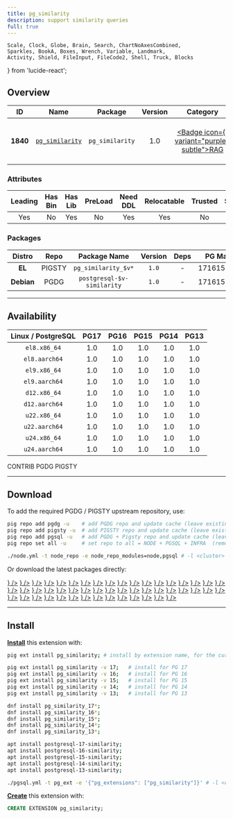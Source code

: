 ```yaml
---
title: pg_similarity
description: support similarity queries
full: true
---
```


    Scale, Clock, Globe, Brain, Search, ChartNoAxesCombined,
    Sparkles, BookA, Boxes, Wrench, Variable, Landmark,
    Activity, Shield, FileInput, FileCode2, Shell, Truck, Blocks
} from 'lucide-react';

## Overview

| <TooltipIconButton tooltip="Extension unique identifier" side="top">ID</TooltipIconButton> | <TooltipIconButton tooltip="Extension name" side="top">Name</TooltipIconButton> | <TooltipIconButton tooltip="Package name for installation" side="top">Package</TooltipIconButton> | <TooltipIconButton tooltip="Latest available extension version" side="top">Version</TooltipIconButton> | <TooltipIconButton tooltip="Extension category" side="top">Category</TooltipIconButton> | <TooltipIconButton tooltip="Open source license" side="top">License</TooltipIconButton> | <TooltipIconButton tooltip="Programming language" side="top">Lang</TooltipIconButton> |
|:--------:|:--------:|:----------:|:--------------:|:---------------------------------------:|:------------------------------------------------------:|:----:|
| **1840** | [`pg_similarity`](https://github.com/eulerto/pg_similarity) | `pg_similarity` | 1.0 | <a href="/ext/rag" className="no-underline"><Badge icon={<Brain />} variant="purple-subtle">RAG</Badge></a> | <a href="/ext/list/license#bsd-3-clause" className="no-underline"><Badge icon={<Scale />} variant="blue-subtle">BSD 3-Clause</Badge></a> | <a href="/ext/list/lang#c"><Badge icon={<FileCode2 />} variant="blue-subtle">C</Badge></a> |

### Attributes

| <TooltipIconButton tooltip="The Primary Leading extension in the Package" side="top">Leading</TooltipIconButton> | <TooltipIconButton tooltip="Contains binary utils" side="top">Has Bin</TooltipIconButton> | <TooltipIconButton tooltip="Contains .so shared library files" side="top">Has Lib</TooltipIconButton> | <TooltipIconButton tooltip="Requires preloading via shared_preload_libraries" side="top">PreLoad</TooltipIconButton> | <TooltipIconButton tooltip="Requires CREATE EXTENSION DDL command" side="top">Need DDL</TooltipIconButton> | <TooltipIconButton tooltip="Can be installed in any schema" side="top">Relocatable</TooltipIconButton> | <TooltipIconButton tooltip="Can be created by non-superuser" side="top">Trusted</TooltipIconButton> | <TooltipIconButton tooltip="Schemas used by this extension" side="top">Schemas</TooltipIconButton> |
|:-------:|:-------:|:-------:|:-------:|:--------:|:-----------:|:-------:|:-------:|
| Yes | No | Yes | No | Yes | Yes | No | - |

### Packages

| <TooltipIconButton tooltip="Linux distribution family, EL or Debian" side="top">Distro</TooltipIconButton> | <TooltipIconButton tooltip="Package repository" side="top">Repo</TooltipIconButton> | <TooltipIconButton tooltip="The RPM/DEB Package Name Pattern (replace $v with real pg major)" side="top">Package Name</TooltipIconButton> | <TooltipIconButton tooltip="Latest package version" side="top">Version</TooltipIconButton> | <TooltipIconButton tooltip="RPM/DEB Package dependencies" side="top">Deps</TooltipIconButton> | <TooltipIconButton tooltip="Available in these PostgreSQL Major Versions" side="top">PG Major</TooltipIconButton> |
|:----------:|:--------:|:------------------------:|:-----------:|:------------:|:------------------:|
|   **EL**   | <Badge variant="amber-subtle"><span className="font-bold">PIGSTY</span></Badge> | `pg_similarity_$v*` | `1.0` | - | <Badge variant="green-subtle">17</Badge><Badge variant="green-subtle">16</Badge><Badge variant="green-subtle">15</Badge><Badge variant="green-subtle">14</Badge><Badge variant="green-subtle">13</Badge> |
| **Debian** | <Badge variant="blue-subtle"><span className="font-bold">PGDG</span></Badge> | `postgresql-$v-similarity` | `1.0` | - | <Badge variant="green-subtle">17</Badge><Badge variant="green-subtle">16</Badge><Badge variant="green-subtle">15</Badge><Badge variant="green-subtle">14</Badge><Badge variant="green-subtle">13</Badge> |



------

## Availability

| <TooltipIconButton tooltip="Linux Distro Arch / PostgreSQL Major Version" side="top">Linux / PostgreSQL </TooltipIconButton> | **PG17** | **PG16** | **PG15** | **PG14** | **PG13** |
|:-----:|:-----:|:-----:|:-----:|:-----:|:-----:|
| `el8.x86_64` | <Badge variant="amber-subtle">1.0</Badge> | <Badge variant="amber-subtle">1.0</Badge> | <Badge variant="amber-subtle">1.0</Badge> | <Badge variant="amber-subtle">1.0</Badge> | <Badge variant="amber-subtle">1.0</Badge> |
| `el8.aarch64` | <Badge variant="amber-subtle">1.0</Badge> | <Badge variant="amber-subtle">1.0</Badge> | <Badge variant="amber-subtle">1.0</Badge> | <Badge variant="amber-subtle">1.0</Badge> | <Badge variant="amber-subtle">1.0</Badge> |
| `el9.x86_64` | <Badge variant="amber-subtle">1.0</Badge> | <Badge variant="amber-subtle">1.0</Badge> | <Badge variant="amber-subtle">1.0</Badge> | <Badge variant="amber-subtle">1.0</Badge> | <Badge variant="amber-subtle">1.0</Badge> |
| `el9.aarch64` | <Badge variant="amber-subtle">1.0</Badge> | <Badge variant="amber-subtle">1.0</Badge> | <Badge variant="amber-subtle">1.0</Badge> | <Badge variant="amber-subtle">1.0</Badge> | <Badge variant="amber-subtle">1.0</Badge> |
| `d12.x86_64` | <Badge variant="blue-subtle">1.0</Badge> | <Badge variant="blue-subtle">1.0</Badge> | <Badge variant="blue-subtle">1.0</Badge> | <Badge variant="blue-subtle">1.0</Badge> | <Badge variant="blue-subtle">1.0</Badge> |
| `d12.aarch64` | <Badge variant="blue-subtle">1.0</Badge> | <Badge variant="blue-subtle">1.0</Badge> | <Badge variant="blue-subtle">1.0</Badge> | <Badge variant="blue-subtle">1.0</Badge> | <Badge variant="blue-subtle">1.0</Badge> |
| `u22.x86_64` | <Badge variant="blue-subtle">1.0</Badge> | <Badge variant="blue-subtle">1.0</Badge> | <Badge variant="blue-subtle">1.0</Badge> | <Badge variant="blue-subtle">1.0</Badge> | <Badge variant="blue-subtle">1.0</Badge> |
| `u22.aarch64` | <Badge variant="blue-subtle">1.0</Badge> | <Badge variant="blue-subtle">1.0</Badge> | <Badge variant="blue-subtle">1.0</Badge> | <Badge variant="blue-subtle">1.0</Badge> | <Badge variant="blue-subtle">1.0</Badge> |
| `u24.x86_64` | <Badge variant="blue-subtle">1.0</Badge> | <Badge variant="blue-subtle">1.0</Badge> | <Badge variant="blue-subtle">1.0</Badge> | <Badge variant="blue-subtle">1.0</Badge> | <Badge variant="blue-subtle">1.0</Badge> |
| `u24.aarch64` | <Badge variant="blue-subtle">1.0</Badge> | <Badge variant="blue-subtle">1.0</Badge> | <Badge variant="blue-subtle">1.0</Badge> | <Badge variant="blue-subtle">1.0</Badge> | <Badge variant="blue-subtle">1.0</Badge> |

<Badge variant="green-subtle"><span className="font-black">CONTRIB</span></Badge> <Badge variant="blue-subtle"><span className="font-black">PGDG</span></Badge> <Badge variant="amber-subtle"><span className="font-black">PIGSTY</span></Badge>

------

## Download

To add the required PGDG / PIGSTY upstream repository, use:

```bash tab="pig"
pig repo add pgdg -u    # add PGDG repo and update cache (leave existing repos)
pig repo add pigsty -u  # add PIGSTY repo and update cache (leave existing repos)
pig repo add pgsql -u   # add PGDG + Pigsty repo and update cache (leave existing repos)
pig repo set all -u     # set repo to all = NODE + PGSQL + INFRA  (remove existing repos)
```
```bash tab="pigsty"
./node.yml -t node_repo -e node_repo_modules=node,pgsql # -l <cluster>
```

Or download the latest packages directly:

<Files>
    <Folder name="el8.x86_64">
        <a href="https://repo.pigsty.io/yum/pgsql/el8.x86_64/pg_similarity_17-1.0-2PIGSTY.el8.x86_64.rpm"><File name="pg_similarity_17-1.0-2PIGSTY.el8.x86_64.rpm" icon={<Package className="text-emerald-500" />} /></a>
        <a href="https://repo.pigsty.io/yum/pgsql/el8.x86_64/pg_similarity_16-1.0-2PIGSTY.el8.x86_64.rpm"><File name="pg_similarity_16-1.0-2PIGSTY.el8.x86_64.rpm" icon={<Package className="text-emerald-500" />} /></a>
        <a href="https://repo.pigsty.io/yum/pgsql/el8.x86_64/pg_similarity_15-1.0-2PIGSTY.el8.x86_64.rpm"><File name="pg_similarity_15-1.0-2PIGSTY.el8.x86_64.rpm" icon={<Package className="text-emerald-500" />} /></a>
        <a href="https://repo.pigsty.io/yum/pgsql/el8.x86_64/pg_similarity_14-1.0-2PIGSTY.el8.x86_64.rpm"><File name="pg_similarity_14-1.0-2PIGSTY.el8.x86_64.rpm" icon={<Package className="text-emerald-500" />} /></a>
        <a href="https://repo.pigsty.io/yum/pgsql/el8.x86_64/pg_similarity_13-1.0-2PIGSTY.el8.x86_64.rpm"><File name="pg_similarity_13-1.0-2PIGSTY.el8.x86_64.rpm" icon={<Package className="text-emerald-500" />} /></a>
    </Folder>
    <Folder name="el8.aarch64">
        <a href="https://repo.pigsty.io/yum/pgsql/el8.aarch64/pg_similarity_17-1.0-2PIGSTY.el8.aarch64.rpm"><File name="pg_similarity_17-1.0-2PIGSTY.el8.aarch64.rpm" icon={<Package className="text-orange-500" />} /></a>
        <a href="https://repo.pigsty.io/yum/pgsql/el8.aarch64/pg_similarity_16-1.0-2PIGSTY.el8.aarch64.rpm"><File name="pg_similarity_16-1.0-2PIGSTY.el8.aarch64.rpm" icon={<Package className="text-orange-500" />} /></a>
        <a href="https://repo.pigsty.io/yum/pgsql/el8.aarch64/pg_similarity_15-1.0-2PIGSTY.el8.aarch64.rpm"><File name="pg_similarity_15-1.0-2PIGSTY.el8.aarch64.rpm" icon={<Package className="text-orange-500" />} /></a>
        <a href="https://repo.pigsty.io/yum/pgsql/el8.aarch64/pg_similarity_14-1.0-2PIGSTY.el8.aarch64.rpm"><File name="pg_similarity_14-1.0-2PIGSTY.el8.aarch64.rpm" icon={<Package className="text-orange-500" />} /></a>
        <a href="https://repo.pigsty.io/yum/pgsql/el8.aarch64/pg_similarity_13-1.0-2PIGSTY.el8.aarch64.rpm"><File name="pg_similarity_13-1.0-2PIGSTY.el8.aarch64.rpm" icon={<Package className="text-orange-500" />} /></a>
    </Folder>
    <Folder name="el9.x86_64">
        <a href="https://repo.pigsty.io/yum/pgsql/el9.x86_64/pg_similarity_17-1.0-2PIGSTY.el9.x86_64.rpm"><File name="pg_similarity_17-1.0-2PIGSTY.el9.x86_64.rpm" icon={<Package className="text-emerald-500" />} /></a>
        <a href="https://repo.pigsty.io/yum/pgsql/el9.x86_64/pg_similarity_16-1.0-2PIGSTY.el9.x86_64.rpm"><File name="pg_similarity_16-1.0-2PIGSTY.el9.x86_64.rpm" icon={<Package className="text-emerald-500" />} /></a>
        <a href="https://repo.pigsty.io/yum/pgsql/el9.x86_64/pg_similarity_15-1.0-2PIGSTY.el9.x86_64.rpm"><File name="pg_similarity_15-1.0-2PIGSTY.el9.x86_64.rpm" icon={<Package className="text-emerald-500" />} /></a>
        <a href="https://repo.pigsty.io/yum/pgsql/el9.x86_64/pg_similarity_14-1.0-2PIGSTY.el9.x86_64.rpm"><File name="pg_similarity_14-1.0-2PIGSTY.el9.x86_64.rpm" icon={<Package className="text-emerald-500" />} /></a>
        <a href="https://repo.pigsty.io/yum/pgsql/el9.x86_64/pg_similarity_13-1.0-2PIGSTY.el9.x86_64.rpm"><File name="pg_similarity_13-1.0-2PIGSTY.el9.x86_64.rpm" icon={<Package className="text-emerald-500" />} /></a>
    </Folder>
    <Folder name="el9.aarch64">
        <a href="https://repo.pigsty.io/yum/pgsql/el9.aarch64/pg_similarity_17-1.0-2PIGSTY.el9.aarch64.rpm"><File name="pg_similarity_17-1.0-2PIGSTY.el9.aarch64.rpm" icon={<Package className="text-orange-500" />} /></a>
        <a href="https://repo.pigsty.io/yum/pgsql/el9.aarch64/pg_similarity_16-1.0-2PIGSTY.el9.aarch64.rpm"><File name="pg_similarity_16-1.0-2PIGSTY.el9.aarch64.rpm" icon={<Package className="text-orange-500" />} /></a>
        <a href="https://repo.pigsty.io/yum/pgsql/el9.aarch64/pg_similarity_15-1.0-2PIGSTY.el9.aarch64.rpm"><File name="pg_similarity_15-1.0-2PIGSTY.el9.aarch64.rpm" icon={<Package className="text-orange-500" />} /></a>
        <a href="https://repo.pigsty.io/yum/pgsql/el9.aarch64/pg_similarity_14-1.0-2PIGSTY.el9.aarch64.rpm"><File name="pg_similarity_14-1.0-2PIGSTY.el9.aarch64.rpm" icon={<Package className="text-orange-500" />} /></a>
        <a href="https://repo.pigsty.io/yum/pgsql/el9.aarch64/pg_similarity_13-1.0-2PIGSTY.el9.aarch64.rpm"><File name="pg_similarity_13-1.0-2PIGSTY.el9.aarch64.rpm" icon={<Package className="text-orange-500" />} /></a>
    </Folder>
    <Folder name="d12.x86_64">
        <a href="https://apt.postgresql.org/pub/repos/apt/pool/main/p/pg-similarity/postgresql-17-similarity_1.0-8.pgdg120+1_arm64.deb"><File name="postgresql-17-similarity_1.0-8.pgdg120+1_arm64.deb" icon={<Box className="text-emerald-500" />} /></a>
        <a href="https://apt.postgresql.org/pub/repos/apt/pool/main/p/pg-similarity/postgresql-16-similarity_1.0-8.pgdg120+1_arm64.deb"><File name="postgresql-16-similarity_1.0-8.pgdg120+1_arm64.deb" icon={<Box className="text-emerald-500" />} /></a>
        <a href="https://apt.postgresql.org/pub/repos/apt/pool/main/p/pg-similarity/postgresql-15-similarity_1.0-8.pgdg120+1_arm64.deb"><File name="postgresql-15-similarity_1.0-8.pgdg120+1_arm64.deb" icon={<Box className="text-emerald-500" />} /></a>
        <a href="https://apt.postgresql.org/pub/repos/apt/pool/main/p/pg-similarity/postgresql-14-similarity_1.0-8.pgdg120+1_arm64.deb"><File name="postgresql-14-similarity_1.0-8.pgdg120+1_arm64.deb" icon={<Box className="text-emerald-500" />} /></a>
        <a href="https://apt.postgresql.org/pub/repos/apt/pool/main/p/pg-similarity/postgresql-13-similarity_1.0-8.pgdg120+1_arm64.deb"><File name="postgresql-13-similarity_1.0-8.pgdg120+1_arm64.deb" icon={<Box className="text-emerald-500" />} /></a>
    </Folder>
    <Folder name="d12.aarch64">
        <a href="https://apt.postgresql.org/pub/repos/apt/pool/main/p/pg-similarity/postgresql-17-similarity_1.0-8.pgdg120+1_amd64.deb"><File name="postgresql-17-similarity_1.0-8.pgdg120+1_amd64.deb" icon={<Box className="text-orange-500" />} /></a>
        <a href="https://apt.postgresql.org/pub/repos/apt/pool/main/p/pg-similarity/postgresql-16-similarity_1.0-8.pgdg120+1_amd64.deb"><File name="postgresql-16-similarity_1.0-8.pgdg120+1_amd64.deb" icon={<Box className="text-orange-500" />} /></a>
        <a href="https://apt.postgresql.org/pub/repos/apt/pool/main/p/pg-similarity/postgresql-15-similarity_1.0-8.pgdg120+1_amd64.deb"><File name="postgresql-15-similarity_1.0-8.pgdg120+1_amd64.deb" icon={<Box className="text-orange-500" />} /></a>
        <a href="https://apt.postgresql.org/pub/repos/apt/pool/main/p/pg-similarity/postgresql-14-similarity_1.0-8.pgdg120+1_amd64.deb"><File name="postgresql-14-similarity_1.0-8.pgdg120+1_amd64.deb" icon={<Box className="text-orange-500" />} /></a>
        <a href="https://apt.postgresql.org/pub/repos/apt/pool/main/p/pg-similarity/postgresql-13-similarity_1.0-8.pgdg120+1_amd64.deb"><File name="postgresql-13-similarity_1.0-8.pgdg120+1_amd64.deb" icon={<Box className="text-orange-500" />} /></a>
    </Folder>
    <Folder name="u22.x86_64">
        <a href="https://apt.postgresql.org/pub/repos/apt/pool/main/p/pg-similarity/postgresql-17-similarity_1.0-8.pgdg22.04+1_amd64.deb"><File name="postgresql-17-similarity_1.0-8.pgdg22.04+1_amd64.deb" icon={<Box className="text-emerald-500" />} /></a>
        <a href="https://apt.postgresql.org/pub/repos/apt/pool/main/p/pg-similarity/postgresql-16-similarity_1.0-8.pgdg22.04+1_amd64.deb"><File name="postgresql-16-similarity_1.0-8.pgdg22.04+1_amd64.deb" icon={<Box className="text-emerald-500" />} /></a>
        <a href="https://apt.postgresql.org/pub/repos/apt/pool/main/p/pg-similarity/postgresql-15-similarity_1.0-8.pgdg22.04+1_amd64.deb"><File name="postgresql-15-similarity_1.0-8.pgdg22.04+1_amd64.deb" icon={<Box className="text-emerald-500" />} /></a>
        <a href="https://apt.postgresql.org/pub/repos/apt/pool/main/p/pg-similarity/postgresql-14-similarity_1.0-8.pgdg22.04+1_amd64.deb"><File name="postgresql-14-similarity_1.0-8.pgdg22.04+1_amd64.deb" icon={<Box className="text-emerald-500" />} /></a>
        <a href="https://apt.postgresql.org/pub/repos/apt/pool/main/p/pg-similarity/postgresql-13-similarity_1.0-8.pgdg22.04+1_amd64.deb"><File name="postgresql-13-similarity_1.0-8.pgdg22.04+1_amd64.deb" icon={<Box className="text-emerald-500" />} /></a>
    </Folder>
    <Folder name="u22.aarch64">
        <a href="https://apt.postgresql.org/pub/repos/apt/pool/main/p/pg-similarity/postgresql-17-similarity_1.0-8.pgdg22.04+1_arm64.deb"><File name="postgresql-17-similarity_1.0-8.pgdg22.04+1_arm64.deb" icon={<Box className="text-orange-500" />} /></a>
        <a href="https://apt.postgresql.org/pub/repos/apt/pool/main/p/pg-similarity/postgresql-16-similarity_1.0-8.pgdg22.04+1_arm64.deb"><File name="postgresql-16-similarity_1.0-8.pgdg22.04+1_arm64.deb" icon={<Box className="text-orange-500" />} /></a>
        <a href="https://apt.postgresql.org/pub/repos/apt/pool/main/p/pg-similarity/postgresql-15-similarity_1.0-8.pgdg22.04+1_arm64.deb"><File name="postgresql-15-similarity_1.0-8.pgdg22.04+1_arm64.deb" icon={<Box className="text-orange-500" />} /></a>
        <a href="https://apt.postgresql.org/pub/repos/apt/pool/main/p/pg-similarity/postgresql-14-similarity_1.0-8.pgdg22.04+1_arm64.deb"><File name="postgresql-14-similarity_1.0-8.pgdg22.04+1_arm64.deb" icon={<Box className="text-orange-500" />} /></a>
        <a href="https://apt.postgresql.org/pub/repos/apt/pool/main/p/pg-similarity/postgresql-13-similarity_1.0-8.pgdg22.04+1_arm64.deb"><File name="postgresql-13-similarity_1.0-8.pgdg22.04+1_arm64.deb" icon={<Box className="text-orange-500" />} /></a>
    </Folder>
    <Folder name="u24.x86_64">
        <a href="https://apt.postgresql.org/pub/repos/apt/pool/main/p/pg-similarity/postgresql-17-similarity_1.0-8.pgdg24.04+1_amd64.deb"><File name="postgresql-17-similarity_1.0-8.pgdg24.04+1_amd64.deb" icon={<Box className="text-emerald-500" />} /></a>
        <a href="https://apt.postgresql.org/pub/repos/apt/pool/main/p/pg-similarity/postgresql-16-similarity_1.0-8.pgdg24.04+1_amd64.deb"><File name="postgresql-16-similarity_1.0-8.pgdg24.04+1_amd64.deb" icon={<Box className="text-emerald-500" />} /></a>
        <a href="https://apt.postgresql.org/pub/repos/apt/pool/main/p/pg-similarity/postgresql-15-similarity_1.0-8.pgdg24.04+1_amd64.deb"><File name="postgresql-15-similarity_1.0-8.pgdg24.04+1_amd64.deb" icon={<Box className="text-emerald-500" />} /></a>
        <a href="https://apt.postgresql.org/pub/repos/apt/pool/main/p/pg-similarity/postgresql-14-similarity_1.0-8.pgdg24.04+1_amd64.deb"><File name="postgresql-14-similarity_1.0-8.pgdg24.04+1_amd64.deb" icon={<Box className="text-emerald-500" />} /></a>
        <a href="https://apt.postgresql.org/pub/repos/apt/pool/main/p/pg-similarity/postgresql-13-similarity_1.0-8.pgdg24.04+1_amd64.deb"><File name="postgresql-13-similarity_1.0-8.pgdg24.04+1_amd64.deb" icon={<Box className="text-emerald-500" />} /></a>
    </Folder>
    <Folder name="u24.aarch64">
        <a href="https://apt.postgresql.org/pub/repos/apt/pool/main/p/pg-similarity/postgresql-17-similarity_1.0-8.pgdg24.04+1_arm64.deb"><File name="postgresql-17-similarity_1.0-8.pgdg24.04+1_arm64.deb" icon={<Box className="text-orange-500" />} /></a>
        <a href="https://apt.postgresql.org/pub/repos/apt/pool/main/p/pg-similarity/postgresql-16-similarity_1.0-8.pgdg24.04+1_arm64.deb"><File name="postgresql-16-similarity_1.0-8.pgdg24.04+1_arm64.deb" icon={<Box className="text-orange-500" />} /></a>
        <a href="https://apt.postgresql.org/pub/repos/apt/pool/main/p/pg-similarity/postgresql-15-similarity_1.0-8.pgdg24.04+1_arm64.deb"><File name="postgresql-15-similarity_1.0-8.pgdg24.04+1_arm64.deb" icon={<Box className="text-orange-500" />} /></a>
        <a href="https://apt.postgresql.org/pub/repos/apt/pool/main/p/pg-similarity/postgresql-14-similarity_1.0-8.pgdg24.04+1_arm64.deb"><File name="postgresql-14-similarity_1.0-8.pgdg24.04+1_arm64.deb" icon={<Box className="text-orange-500" />} /></a>
        <a href="https://apt.postgresql.org/pub/repos/apt/pool/main/p/pg-similarity/postgresql-13-similarity_1.0-8.pgdg24.04+1_arm64.deb"><File name="postgresql-13-similarity_1.0-8.pgdg24.04+1_arm64.deb" icon={<Box className="text-orange-500" />} /></a>
    </Folder>
</Files>

------

## Install

[**Install**](/docs/pgsql/ext/install) this extension with:

```bash tab="pig"
pig ext install pg_similarity; # install by extension name, for the current active PG version

pig ext install pg_similarity -v 17;   # install for PG 17
pig ext install pg_similarity -v 16;   # install for PG 16
pig ext install pg_similarity -v 15;   # install for PG 15
pig ext install pg_similarity -v 14;   # install for PG 14
pig ext install pg_similarity -v 13;   # install for PG 13
```
```bash tab="yum" 
dnf install pg_similarity_17*;
dnf install pg_similarity_16*;
dnf install pg_similarity_15*;
dnf install pg_similarity_14*;
dnf install pg_similarity_13*;
```
```bash tab="apt" 
apt install postgresql-17-similarity;
apt install postgresql-16-similarity;
apt install postgresql-15-similarity;
apt install postgresql-14-similarity;
apt install postgresql-13-similarity;
```
```bash tab="ansible"
./pgsql.yml -t pg_ext -e '{"pg_extensions": ["pg_similarity"]}' # -l <cls>
```

[**Create**](/docs/pgsql/ext/create) this extension with:

```sql
CREATE EXTENSION pg_similarity;
```


